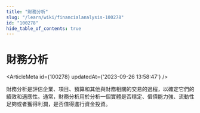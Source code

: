 ```yaml
---
title: "財務分析"
slug: "/learn/wiki/financialanalysis-100278"
id: "100278"
hide_table_of_contents: true
---
```



# 財務分析

<ArticleMeta id={100278} updatedAt={'2023-09-26 13:58:47'} />
<div className='border-solid border-b border-t-0 my-4 border-[var(--ifm-color-gray-300)]' />

財務分析是評估企業、項目、預算和其他與財務相關的交易的過程，以確定它們的績效和適應性。通常，財務分析用於分析一個實體是否穩定、償債能力強、流動性足夠或者獲得利潤，是否值得進行資金投資。
